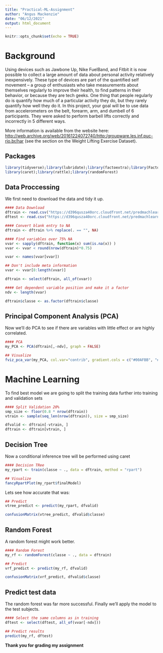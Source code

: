 ---
title: "Practical-ML-Assignment"
author: "Angus Mackenzie"
date: "06/12/2021"
output: html_document
---

```{r setup, include=FALSE}
knitr::opts_chunk$set(echo = TRUE)
```

# Background

Using devices such as Jawbone Up, Nike FuelBand, and Fitbit it is now possible to collect a large amount of data about personal activity relatively inexpensively. These type of devices are part of the quantified self movement – a group of enthusiasts who take measurements about themselves regularly to improve their health, to find patterns in their behavior, or because they are tech geeks. One thing that people regularly do is quantify how much of a particular activity they do, but they rarely quantify how well they do it. In this project, your goal will be to use data from accelerometers on the belt, forearm, arm, and dumbell of 6 participants. They were asked to perform barbell lifts correctly and incorrectly in 5 different ways.

More information is available from the website here: <http://web.archive.org/web/20161224072740/http:/groupware.les.inf.puc-rio.br/har> (see the section on the Weight Lifting Exercise Dataset).


## Packages

```{r message=FALSE}
library(tidyverse);library(lubridate);library(factoextra);library(FactoMineR)
library(caret);library(rattle);library(randomForest)
```


## Data Proccessing

We first need to download the data and tidy it up.

```{r}
#### Data Download
dftrain <- read.csv("https://d396qusza40orc.cloudfront.net/predmachlearn/pml-training.csv")
dftest <- read.csv("https://d396qusza40orc.cloudfront.net/predmachlearn/pml-testing.csv")

#### Convert blank entry to NA
dftrain <- dftrain %>% replace(. == "", NA)

#### Find variables over 75% NA 
vvar <- sapply(dftrain, function(x) sum(is.na(x)) )
vvar <- vvar < round(nrow(dftrain)*0.75)

vvar <- names(vvar[vvar])

## Don't include meta information
vvar <- vvar[8:length(vvar)]

dftrain <- select(dftrain, all_of(vvar))

#### Get dependent variable position and make it a factor
ndv <- length(vvar)

dftrain$classe <- as.factor(dftrain$classe)


```


## Principal Component Analysis (PCA)

Now we'll do PCA to see if there are variables with little effect or are highly correlated.

```{r , echo = TRUE, fig.height = 7, fig.width = 7, fig.align='center', dpi=300}
#### PCA
my_PCA <- PCA(dftrain[,-ndv], graph = FALSE)

## Visualize
fviz_pca_var(my_PCA, col.var="contrib", gradient.cols = c("#00AFBB", "#E7B800", "#FC4E07"), repel = TRUE)


```


# Machine Learning

To find best model we are going to split the training data further into training and validation sets

``` {r}
#### Split Validation 20%
smp_size <- floor(0.8 * nrow(dftrain))
vtrain <- sample(seq_len(nrow(dftrain)), size = smp_size)

dfvalid <- dftrain[-vtrain, ]
dftrain <- dftrain[vtrain, ]

```


## Decision Tree

Now a conditional inference tree will be performed using caret

```{r , echo = TRUE, fig.height = 7, fig.width = 7, fig.align='center', dpi=300}
#### Decision TRee
my_rpart <- train(classe ~ ., data = dftrain, method = "rpart")

## Visualize
fancyRpartPlot(my_rpart$finalModel)

```

Lets see how accurate that was:

``` {r}
## Predict
vtree_predict <- predict(my_rpart, dfvalid)

confusionMatrix(vtree_predict, dfvalid$classe)
```


## Random Forest

A random forest might work better.

``` {r}
#### Random Forest
my_rf <- randomForest(classe ~ ., data = dftrain)

## Predict
vrf_predict <- predict(my_rf, dfvalid)

confusionMatrix(vrf_predict, dfvalid$classe)
```


## Predict test data

The random forest was far more successful. Finally we'll apply the model to the test subjects.

``` {r}
#### Select the same columns as in training
dftest <- select(dftest, all_of(vvar[-ndv]))

## Predict results
predict(my_rf, dftest)

```


**Thank you for grading my assignment**




